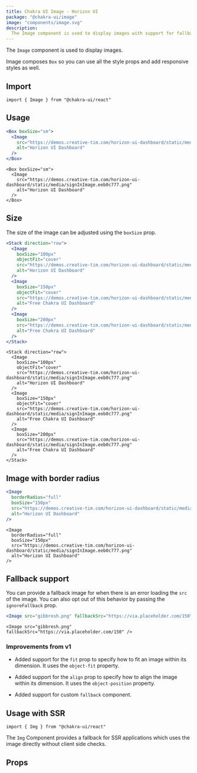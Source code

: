 ```yaml
---
title: Chakra UI Image - Horizon UI
package: "@chakra-ui/image"
image: "components/image.svg"
description:
  The Image component is used to display images with support for fallback.
---
```


The `Image` component is used to display images.

Image composes `Box` so you can use all the style props and add responsive
styles as well.

## Import

```tsx
import { Image } from "@chakra-ui/react"
```

## Usage

```jsx
<Box boxSize="sm">
  <Image
    src="https://demos.creative-tim.com/horizon-ui-dashboard/static/media/signInImage.eeb0c777.png"
    alt="Horizon UI Dashboard"
  />
</Box>
```

```tsx
<Box boxSize="sm">
  <Image
    src="https://demos.creative-tim.com/horizon-ui-dashboard/static/media/signInImage.eeb0c777.png"
    alt="Horizon UI Dashboard"
  />
</Box>
```

## Size

The size of the image can be adjusted using the `boxSize` prop.

```jsx
<Stack direction="row">
  <Image
    boxSize="100px"
    objectFit="cover"
    src="https://demos.creative-tim.com/horizon-ui-dashboard/static/media/signInImage.eeb0c777.png"
    alt="Horizon UI Dashboard"
  />
  <Image
    boxSize="150px"
    objectFit="cover"
    src="https://demos.creative-tim.com/horizon-ui-dashboard/static/media/signInImage.eeb0c777.png"
    alt="Free Chakra UI Dashboard"
  />
  <Image
    boxSize="200px"
    src="https://demos.creative-tim.com/horizon-ui-dashboard/static/media/signInImage.eeb0c777.png"
    alt="Free Chakra UI Dashboard"
  />
</Stack>
```

```tsx
<Stack direction="row">
  <Image
    boxSize="100px"
    objectFit="cover"
    src="https://demos.creative-tim.com/horizon-ui-dashboard/static/media/signInImage.eeb0c777.png"
    alt="Horizon UI Dashboard"
  />
  <Image
    boxSize="150px"
    objectFit="cover"
    src="https://demos.creative-tim.com/horizon-ui-dashboard/static/media/signInImage.eeb0c777.png"
    alt="Free Chakra UI Dashboard"
  />
  <Image
    boxSize="200px"
    src="https://demos.creative-tim.com/horizon-ui-dashboard/static/media/signInImage.eeb0c777.png"
    alt="Free Chakra UI Dashboard"
  />
</Stack>
```

## Image with border radius

```jsx
<Image
  borderRadius="full"
  boxSize="150px"
  src="https://demos.creative-tim.com/horizon-ui-dashboard/static/media/signInImage.eeb0c777.png"
  alt="Horizon UI Dashboard"
/>
```

```tsx
<Image
  borderRadius="full"
  boxSize="150px"
  src="https://demos.creative-tim.com/horizon-ui-dashboard/static/media/signInImage.eeb0c777.png"
  alt="Horizon UI Dashboard"
/>
```

## Fallback support

You can provide a fallback image for when there is an error loading the `src` of
the image. You can also opt out of this behavior by passing the `ignoreFallback`
prop.

```jsx
<Image src="gibbresh.png" fallbackSrc="https://via.placeholder.com/150" />
```

```tsx
<Image src="gibbresh.png" fallbackSrc="https://via.placeholder.com/150" />
```

### Improvements from v1

- Added support for the `fit` prop to specify how to fit an image within its
  dimension. It uses the `object-fit` property.

- Added support for the `align` prop to specify how to align the image within
  its dimension. It uses the `object-position` property.

- Added support for custom `fallback` component.

## Usage with SSR

```tsx
import { Img } from "@chakra-ui/react"
```

The `Img` Component provides a fallback for SSR applications which uses the
image directly without client side checks.

## Props

<PropsTable of="Image" />

